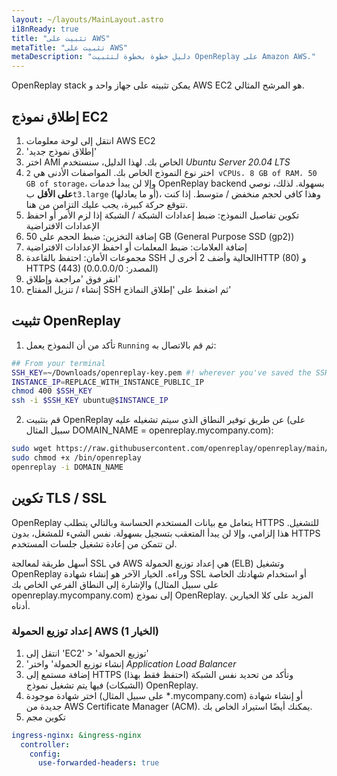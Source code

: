 ```yaml
---
layout: ~/layouts/MainLayout.astro
i18nReady: true
title: "تثبيت على AWS"
metaTitle: "تثبيت على AWS"
metaDescription: "دليل خطوة بخطوة لتثبيت OpenReplay على Amazon AWS."
---
```


<YoutubeVideo title="مشاهدة كيفية تثبيت OpenReplay في البيئة الخاصة بك في AWS"
  description="إذا لم ترغب في القراءة، يمكنك اتباع هذا الدرس التعليمي المرئي الذي يوضح لك كيفية تثبيت OpenReplay في AWS"
  videoURL="https://www.youtube.com/watch?v=0-02jJyL4_A"
  />

OpenReplay stack يمكن تثبيته على جهاز واحد و AWS EC2 هو المرشح المثالي.

## إطلاق نموذج EC2

1. انتقل إلى لوحة معلومات AWS EC2
2. 'إطلاق نموذج جديد'
3. اختر AMI الخاص بك. لهذا الدليل، سنستخدم *Ubuntu Server 20.04 LTS*
4. اختر نوع النموذج الخاص بك. المواصفات الأدنى هي `2 vCPUs، 8 GB of RAM، 50 GB of storage`، وإلا لن يبدأ خدمات OpenReplay backend بسهولة. لذلك، نوصي **على الأقل** ب`t3.large` (أو ما يعادلها)، وهذا كافي لحجم منخفض / متوسط. إذا كنت تتوقع حركة كبيرة، يجب عليك التزامن من هنا.
5. تكوين تفاصيل النموذج: ضبط إعدادات الشبكة / الشبكة إذا لزم الأمر أو احفظ الإعدادات الافتراضية
6. إضافة التخزين: ضبط الحجم على 50 GB (General Purpose SSD (gp2))
7. إضافة العلامات: ضبط المعلمات أو احفظ الإعدادات الافتراضية
8. مجموعات الأمان: احتفظ بالقاعدة SSH الحالية وأضف 2 أخرى لHTTP (80) و HTTPS (443) (المصدر: 0.0.0.0/0)
9. انقر فوق 'مراجعة وإطلاق'
10. إنشاء / تنزيل المفتاح SSH ثم اضغط على 'إطلاق النماذج'

## تثبيت OpenReplay

1. تأكد من أن النموذج يعمل `Running` ثم قم بالاتصال به:


```bash
## From your terminal
SSH_KEY=~/Downloads/openreplay-key.pem #! wherever you've saved the SSH key
INSTANCE_IP=REPLACE_WITH_INSTANCE_PUBLIC_IP
chmod 400 $SSH_KEY
ssh -i $SSH_KEY ubuntu@$INSTANCE_IP
```


2. قم بتثبيت OpenReplay عن طريق توفير النطاق الذي سيتم تشغيله عليه (على سبيل المثال DOMAIN_NAME = openreplay.mycompany.com):


```bash
sudo wget https://raw.githubusercontent.com/openreplay/openreplay/main/scripts/helmcharts/openreplay-cli -O /bin/openreplay 
sudo chmod +x /bin/openreplay
openreplay -i DOMAIN_NAME
```


## تكوين TLS / SSL

OpenReplay يتعامل مع بيانات المستخدم الحساسة وبالتالي يتطلب HTTPS للتشغيل. هذا إلزامي، وإلا لن يبدأ المتعقب بتسجيل بسهولة. نفس الشيء للمشغل، بدون HTTPS لن تتمكن من إعادة تشغيل جلسات المستخدم.

أسهل طريقة لمعالجة SSL في AWS هي إعداد توزيع الحمولة (ELB) وتشغيل OpenReplay وراءه. الخيار الآخر هو إنشاء شهادة SSL أو استخدام شهادتك الخاصة والإشارة إلى النطاق الفرعي الخاص بك (على سبيل المثال openreplay.mycompany.com) إلى نموذج OpenReplay. المزيد على كلا الخيارين أدناه.

### إعداد توزيع الحمولة AWS (الخيار 1)

1. انتقل إلى 'EC2' > 'توزيع الحمولة'
2. 'إنشاء توزيع الحمولة' واختر *Application Load Balancer*
3. إضافة مستمع إلى HTTPS (احتفظ فقط بهذا) وتأكد من تحديد نفس الشبكة (الشبكات) فيها يتم تشغيل نموذج OpenReplay.
4. اختر شهادة موجودة (على سبيل المثال *.mycompany.com) أو إنشاء شهادة جديدة من AWS Certificate Manager (ACM). يمكنك أيضًا استيراد الخاص بك.
5. تكوين مجم
```yaml
ingress-nginx: &ingress-nginx
  controller:
    config:
      use-forwarded-headers: true
```

